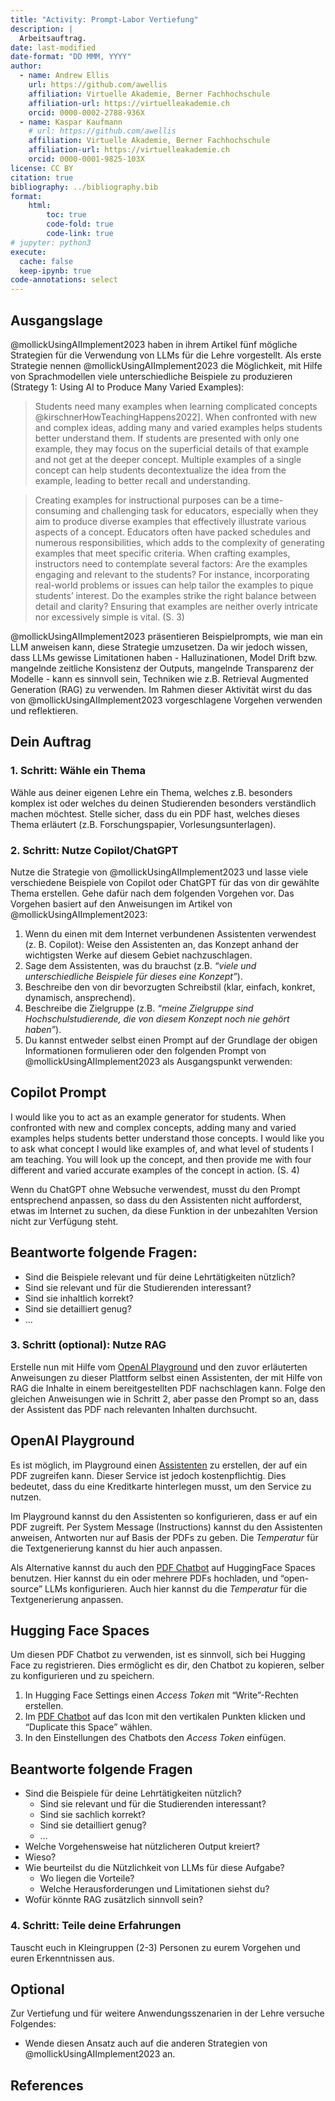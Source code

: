 ```yaml
---
title: "Activity: Prompt-Labor Vertiefung"
description: |
  Arbeitsauftrag.
date: last-modified
date-format: "DD MMM, YYYY"
author: 
  - name: Andrew Ellis
    url: https://github.com/awellis
    affiliation: Virtuelle Akademie, Berner Fachhochschule
    affiliation-url: https://virtuelleakademie.ch
    orcid: 0000-0002-2788-936X
  - name: Kaspar Kaufmann
    # url: https://github.com/awellis
    affiliation: Virtuelle Akademie, Berner Fachhochschule
    affiliation-url: https://virtuelleakademie.ch
    orcid: 0000-0001-9825-103X
license: CC BY
citation: true
bibliography: ../bibliography.bib
format:
    html:
        toc: true
        code-fold: true
        code-link: true
# jupyter: python3
execute: 
  cache: false
  keep-ipynb: true
code-annotations: select
---
```




## Ausgangslage
@mollickUsingAIImplement2023 haben in ihrem Artikel fünf mögliche Strategien für die Verwendung von LLMs für die Lehre vorgestellt. Als erste Strategie nennen @mollickUsingAIImplement2023 die Möglichkeit, mit Hilfe von Sprachmodellen viele unterschiedliche Beispiele zu produzieren (Strategy 1: Using AI to Produce Many Varied Examples):

> Students need many examples when learning complicated concepts @kirschnerHowTeachingHappens2022]. When confronted with new and complex ideas, adding many and varied examples helps students better understand them. If students are presented with only one example, they may focus on the superficial details of that example and not get at the deeper concept. Multiple examples of a single concept can help students decontextualize the idea from the example, leading to better recall and understanding.

> Creating examples for instructional purposes can be a time-consuming and challenging task for educators, especially when they aim to produce diverse examples that effectively illustrate various aspects of a concept. Educators often have packed schedules and numerous responsibilities, which adds to the complexity of generating examples that meet specific criteria. When crafting examples, instructors need to contemplate several factors: Are the examples engaging and relevant to the students? For instance, incorporating real-world problems or issues can help tailor the examples to pique students' interest. Do the examples strike the right balance between detail and clarity? Ensuring that examples are neither overly intricate nor excessively simple is vital. (S. 3)
 
@mollickUsingAIImplement2023 präsentieren Beispielprompts, wie man ein LLM anweisen kann, diese Strategie umzusetzen. Da wir jedoch wissen, dass LLMs gewisse Limitationen haben - Halluzinationen, Model Drift bzw. mangelnde zeitliche Konsistenz der Outputs, mangelnde Transparenz der Modelle - kann es sinnvoll sein, Techniken wie z.B. Retrieval Augmented Generation (RAG) zu verwenden. Im Rahmen dieser Aktivität wirst du das von @mollickUsingAIImplement2023 vorgeschlagene Vorgehen verwenden und reflektieren. 


## Dein Auftrag

### 1.	Schritt: Wähle ein Thema

Wähle aus deiner eigenen Lehre ein Thema, welches z.B. besonders komplex ist oder welches du deinen Studierenden besonders verständlich machen möchtest. Stelle sicher, dass du ein PDF hast, welches dieses Thema erläutert (z.B. Forschungspapier, Vorlesungsunterlagen).

### 2. Schritt: Nutze Copilot/ChatGPT


Nutze die Strategie von @mollickUsingAIImplement2023 und lasse viele verschiedene Beispiele von Copilot oder ChatGPT für das von dir gewählte Thema erstellen. Gehe dafür nach dem folgenden Vorgehen vor. Das Vorgehen basiert auf den Anweisungen im Artikel von @mollickUsingAIImplement2023:

1. Wenn du einen mit dem Internet verbundenen Assistenten verwendest (z. B. Copilot): Weise den Assistenten an, das Konzept anhand der wichtigsten Werke auf diesem Gebiet nachzuschlagen.
2. Sage dem Assistenten, was du brauchst (z.B. _"viele und unterschiedliche Beispiele für dieses eine Konzept"_).
3. Beschreibe den von dir bevorzugten Schreibstil (klar, einfach, konkret, dynamisch, ansprechend).
4. Beschreibe die Zielgruppe (z.B. _"meine Zielgruppe sind Hochschulstudierende, die von diesem Konzept noch nie gehört haben"_).
5.	Du kannst entweder selbst einen Prompt auf der Grundlage der obigen Informationen formulieren oder den folgenden Prompt von @mollickUsingAIImplement2023 als Ausgangspunkt verwenden:

:::{.callout-tip collapse="true"}
## Copilot Prompt
I would like you to act as an example generator for students. When confronted with new and complex concepts, adding many and varied examples helps students better understand those concepts. I would like you to ask what concept I would like examples of, and what level of students I am teaching. You will look up the concept, and then provide me with four different and varied accurate examples of the concept in action. (S. 4)
:::


[Wenn du ChatGPT ohne Websuche verwendest, musst du den Prompt entsprechend anpassen, so dass du den Assistenten nicht aufforderst, etwas im Internet zu suchen, da diese Funktion in der unbezahlten Version nicht zur Verfügung steht.]{.aside}


:::{.callout-note}
## Beantworte folgende Fragen:

- Sind die Beispiele relevant und für deine Lehrtätigkeiten nützlich?
- Sind sie relevant und für die Studierenden interessant?
- Sind sie inhaltlich korrekt?
- Sind sie detailliert genug?
- ...
:::


### 3. Schritt (optional): Nutze RAG

Erstelle nun mit Hilfe vom [OpenAI Playground](https://platform.openai.com/playground) und den zuvor erläuterten Anweisungen zu dieser Plattform selbst einen Assistenten, der mit Hilfe von RAG die Inhalte in einem bereitgestellten PDF nachschlagen kann. Folge den gleichen Anweisungen wie in Schritt 2, aber passe den Prompt so an, dass der Assistent das PDF nach relevanten Inhalten durchsucht.

:::{.callout-tip collapse="true"}
## OpenAI Playground
Es ist möglich, im Playground einen [Assistenten](https://platform.openai.com/assistants/) zu erstellen, der auf ein PDF zugreifen kann. Dieser Service ist jedoch kostenpflichtig. Dies bedeutet, dass du eine Kreditkarte hinterlegen musst, um den Service zu nutzen.

Im Playground kannst du den Assistenten so konfigurieren, dass er auf ein PDF zugreift. Per System Message (Instructions) kannst du den Assistenten anweisen, Antworten nur auf Basis der PDFs zu geben. Die _Temperatur_ für die Textgenerierung kannst du hier auch anpassen.
:::

Als Alternative kannst du auch den [PDF Chatbot](https://awellis-pdf-chatbot.hf.space) auf HuggingFace Spaces benutzen. Hier kannst du ein oder mehrere PDFs hochladen, und "open-source" LLMs konfigurieren. Auch hier kannst du die _Temperatur_ für die Textgenerierung anpassen.

:::{.callout-tip collapse="true"}
## Hugging Face Spaces
Um diesen PDF Chatbot zu verwenden, ist es sinnvoll, sich bei Hugging Face zu registrieren. Dies ermöglicht es dir, den Chatbot zu kopieren, selber zu konfigurieren und zu speichern. 

1. In Hugging Face Settings einen _Access Token_ mit "Write"-Rechten erstellen.
2. Im [PDF Chatbot](https://huggingface.co/spaces/awellis/pdf-chatbot) auf das Icon mit den vertikalen Punkten klicken und "Duplicate this Space" wählen.
3. In den Einstellungen des Chatbots den _Access Token_ einfügen.

:::


:::{.callout-note}
## Beantworte folgende Fragen

- Sind die Beispiele für deine Lehrtätigkeiten nützlich?
  + Sind sie relevant und für die Studierenden interessant?
  + Sind sie sachlich korrekt?
  + Sind sie detailliert genug?
  + …
-	Welche Vorgehensweise hat nützlicheren Output kreiert?
  + Wieso?
- Wie beurteilst du die Nützlichkeit von LLMs für diese Aufgabe?
  + Wo liegen die Vorteile?
  + Welche Herausforderungen und Limitationen siehst du?
- Wofür könnte RAG zusätzlich sinnvoll sein?
:::

### 4.	Schritt: Teile deine Erfahrungen

Tauscht euch in Kleingruppen (2-3) Personen zu eurem Vorgehen und euren Erkenntnissen aus.


## Optional

Zur Vertiefung und für weitere Anwendungsszenarien in der Lehre versuche Folgendes:

- Wende diesen Ansatz auch auf die anderen Strategien von @mollickUsingAIImplement2023 an.

## References {#sec-references}
